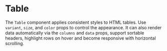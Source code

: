 
<Meta title="Atoms/Table" of={Table} />

# Table

The `Table` component applies consistent styles to HTML tables. Use `variant`, `size`, and `color` props to control the appearance. It can also render data automatically via the `columns` and `data` props, support sortable headers, highlight rows on hover and become responsive with horizontal scrolling.

<Canvas>
  <Story name="Example">
    <Table caption="Sample data" columns={[
      { key: 'producto', header: 'Producto', sortable: true },
      { key: 'stock', header: 'Stock', sortable: true },
      { key: 'precio', header: 'Precio', sortable: true }
    ]} data={[
      { producto: 'Camiseta', stock: 25, precio: 12 },
      { producto: 'Pantalón', stock: 10, precio: 25 },
      { producto: 'Zapatos', stock: 5, precio: 50 }
    ]} hoverable />
  </Story>
</Canvas>

<ArgsTable of={Table} />
